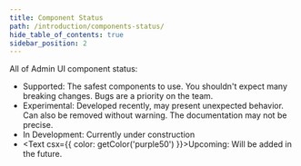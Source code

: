 ```yaml
---
title: Component Status
path: /introduction/components-status/
hide_table_of_contents: true
sidebar_position: 2
---
```



<PageHeader title="Component Status"/>

All of Admin UI component status:

- <Text tone="positive">Supported</Text>: The safest components to use. You shouldn't expect many breaking changes. Bugs are a priority on the team.
- <Text tone="warning">Experimental</Text>: Developed recently, may present unexpected behavior. Can also be removed without warning. The documentation may not be precise.
- <Text tone="info">In Development</Text>: Currently under construction
- <Text csx={{ color: getColor('purple50') }}>Upcoming</Text>: Will be added in the future.

<StatusTable items={componentsStatus}/>
